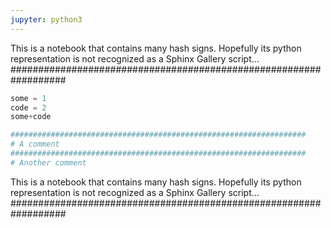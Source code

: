 ```yaml
---
jupyter: python3
---
```


##################################################################
This is a notebook that contains many hash signs.
Hopefully its python representation is not recognized as a Sphinx Gallery script...
##################################################################

```python
some = 1
code = 2
some+code

##################################################################
# A comment
##################################################################
# Another comment
```

##################################################################
This is a notebook that contains many hash signs.
Hopefully its python representation is not recognized as a Sphinx Gallery script...
##################################################################
